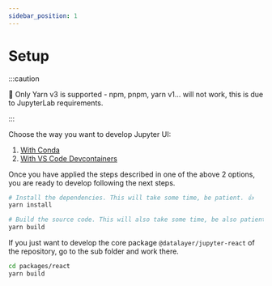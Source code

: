 ```yaml
---
sidebar_position: 1
---
```


# Setup

:::caution

🚨 Only Yarn v3 is supported - npm, pnpm, yarn v1... will not work, this is due to JupyterLab requirements.

:::

Choose the way you want to develop Jupyter UI:

1. [With Conda](/docs/develop/setup/conda)
1. [With VS Code Devcontainers](/docs/develop/setup/devcontainers)

Once you have applied the steps described in one of the above 2 options, you are ready to develop following the next steps.

```bash
# Install the dependencies. This will take some time, be patient. 👍
yarn install
```

```bash
# Build the source code. This will also take some time, be also patient. 🙂
yarn build
```

If you just want to develop the core package `@datalayer/jupyter-react` of the repository, go to the sub folder and work there.

```bash
cd packages/react
yarn build
```
